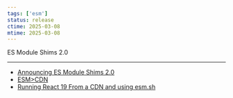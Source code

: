 ```yaml
---
tags: ['esm']
status: release
ctime: 2025-03-08
mtime: 2025-03-08
---
```



<QuoteLink url="https://stackblitz.com/edit/stackblitz-starters-qebq7z3z?file=index.html">
  ES Module Shims 2.0
</QuoteLink>

---

- [Announcing ES Module Shims 2.0](https://guybedford.com/es-module-shims-2.0)
- [ESM&gt;CDN](https://esm.sh/)
- [Running React 19 From a CDN and using esm.sh](https://peterkellner.net/2024/05/10/running-react-19-from-a-cdn-and-using-esm.sh/)
